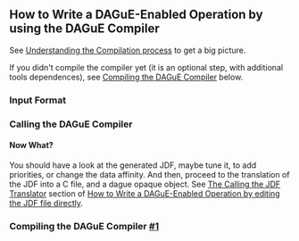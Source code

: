 == How to Write a DAGuE-Enabled Operation by using the DAGuE Compiler ==

See [[understanding|Understanding the Compilation process]] to get a big picture. 

If you didn't compile the compiler yet (it is an optional step, with additional tools dependences), see [[#1|Compiling the DAGuE Compiler]] below.

=== Input Format ===

=== Calling the DAGuE Compiler ===


==== Now What? ====

You should have a look at the generated JDF, maybe tune it, to add priorities, or change the data affinity. And then, proceed to the translation of the JDF into a C file, and a dague opaque object. See [[writejdf#1|The Calling the JDF Translator]] section of [[writejdf|How to Write a DAGuE-Enabled Operation by editing the JDF file directly]].

=== Compiling the DAGuE Compiler [[#1]] ===

